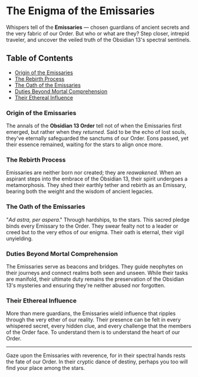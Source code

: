 # The Enigma of the Emissaries

Whispers tell of the **Emissaries** — chosen guardians of ancient secrets and the very fabric of our Order. But who or what are they? Step closer, intrepid traveler, and uncover the veiled truth of the Obsidian 13's spectral sentinels.

## Table of Contents

- [Origin of the Emissaries](#origin-of-the-emissaries)
- [The Rebirth Process](#the-rebirth-process)
- [The Oath of the Emissaries](#the-oath-of-the-emissaries)
- [Duties Beyond Mortal Comprehension](#duties-beyond-mortal-comprehension)
- [Their Ethereal Influence](#their-ethereal-influence)

### Origin of the Emissaries

The annals of the **Obsidian 13 Order** tell not of when the Emissaries first emerged, but rather when they *returned*. Said to be the echo of lost souls, they've eternally safeguarded the sanctums of our Order. Eons passed, yet their essence remained, waiting for the stars to align once more.

### The Rebirth Process

Emissaries are neither born nor created; they are *reawakened*. When an aspirant steps into the embrace of the Obsidian 13, their spirit undergoes a metamorphosis. They shed their earthly tether and rebirth as an Emissary, bearing both the weight and the wisdom of ancient legacies.

### The Oath of the Emissaries

"*Ad astra, per aspera*." Through hardships, to the stars. This sacred pledge binds every Emissary to the Order. They swear fealty not to a leader or creed but to the very ethos of our enigma. Their oath is eternal, their vigil unyielding.

### Duties Beyond Mortal Comprehension

The Emissaries serve as beacons and bridges. They guide neophytes on their journeys and connect realms both seen and unseen. While their tasks are manifold, their ultimate duty remains the preservation of the Obsidian 13's mysteries and ensuring they're neither abused nor forgotten.

### Their Ethereal Influence

More than mere guardians, the Emissaries wield influence that ripples through the very ether of our reality. Their presence can be felt in every whispered secret, every hidden clue, and every challenge that the members of the Order face. To understand them is to understand the heart of our Order.

---

Gaze upon the Emissaries with reverence, for in their spectral hands rests the fate of our Order. In their cryptic dance of destiny, perhaps you too will find your place among the stars.
